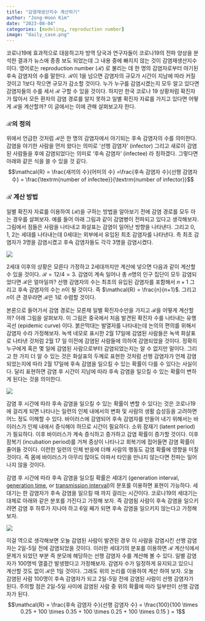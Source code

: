 ```yaml
---
title: "감염재생산지수 계산하기"
author: "Jong-Hoon Kim"
date: "2023-08-04"
categories: [modeling, reproduction number]
image: "daily_case.png"
---
```


코로나19에 효과적으로 대응하고자 방역 당국과 연구자들이 코로나19의 전파 양상을 분석한 결과가 뉴스에 종종 보도 되었는데 그 내용 중에 빠지지 않는 것이 감염재생산지수이다. 영어로는 reproduction number ($\mathcal{R}$) 로 불리는 데 한 명의 감염자로부터 야기된 후속 감염자의 수를 말한다. $\mathcal{R}$이 1을 넘으면 감염자의 규모가 시간이 지남에 따라 커질 것이고 1보다 작으면 규모가 감소할 것이다. 누가 누구를 감염시켰는지 모두 알고 있다면 감염자들의 수를 세서 $\mathcal{R}$ 구할 수 있을 것이다. 하지만 한국 코로나 19 상황처럼 확진자가 많아서 모든 환자의 감염 경로를 알지 못하고 일별 확진자 자료를 가지고 있다면 어떻게 $\mathcal{R}$을 계산할까? 이 글에서는 이에 관해 살펴보고자 한다.\

### $\mathcal{R}$의 정의

위에서 언급한 것처럼 $\mathcal{R}$은 한 명의 감염자에서 야기되는 후속 감염자의 수를 의미한다. 감염을 야기한 사람을 먼저 왔다는 의미로 '선행 감염자' (infector) 그리고 새로이 감염된 사람들을 후에 감염되었다는 의미로 '후속 감염자' (infectee) 라 칭하겠다. 그렇다면 아래와 같은 식을 쓸 수 있을 것 같다. $$\mathcal{R} = \frac{새끼의 수}{어미의 수} =\frac{후속 감염자 수}{선행 감염자 수} = \frac{\textrm{number of infectee}}{\textrm{number of infector}}$$

### $\mathcal{R}$ 계산 방법

일별 확진자 자료를 이용하여 ($\mathcal{R}$)을 구하는 방법을 알아보기 전에 감염 경로를 모두 아는 경우를 살펴보자. 예를 들어 아래 그림과 같이 감염병이 전파되고 있다고 생각해보자. 그림에서 점들은 사람을 나타내고 화살표는 감염이 일어난 방향을 나타낸다. 그리고 0, 1, 2는 세대를 나타내는데 0세대는 외부에서 유입된 최초 감염자를 나타낸다. 측 최초 감염자가 3명을 감염시켰고 후속 감염자들도 각각 3명을 감염시켰다.

![](generation.png)

2세대 이후의 상황은 모른다 가정하고 2세대까지만 계산에 넣으면 다음과 같이 계산할 수 있을 것이다. $\mathcal{R}=12/4=3$. 감염이 계속 일어나 총 $n$명의 인구 집단이 모두 감염되었다면 $\mathcal{R}$은 얼마일까? 선행 감염자의 수는 최초의 유입된 감염자를 포함해서 $n+1$ 그리고 후속 감염자의 수는 $n$이 될 것이다. 즉 $\mathcal{R} = \frac{n}{n+1}$. 그리고 $n$이 큰 경우라면 $\mathcal{R}$은 1로 수렴할 것이다.

본론으로 들어가서 감염 경로는 모른채 일별 확진자수만을 가지고 $\mathcal{R}$을 어떻게 계산할까? 아래 그림을 살펴보자. 이 그림은 중국에서 처음 발견된 확진자 수를 나타내는 유행 곡선 (epidemic curve) 이다. 붉은막대는 발열자를 나타내는데 논의의 편의를 위해서 감염자 수라 가정해보자. 녹색 네모로 표시한 2월 17일에 감염된 사람들은 녹색 화살표로 나타낸 것처럼 2월 17 일 이전에 감염된 사람들에 의하여 감염되었을 것이다. 정확히 누구에게 혹은 몇 일에 감염된 사람으로부터 감염되었는지는 알 수 없지만 말이다. 그리고 한 가지 더 알 수 있는 것은 화살표의 두께로 표현한 것처럼 선행 감염자가 언제 감염되었는지에 따라 2월 17일에 후속 감염을 일으킬 수 있는 확률이 다를 수 있다는 사실이다. 달리 표현하면 감염 후 시간이 지남에 따라 후속 감염을 일으킬 수 있는 확률이 변하게 된다는 것을 의미한다.

![](daily_case.png)

감염 후 시간에 따라 후속 감염을 일으킬 수 있는 확률이 변할 수 있다는 것은 코로나19에 걸리게 되면 나타나는 일련의 인체 내에서의 변화 및 사람의 생활 습성등을 고려하면 어느 정도 이해할 수 있다. 바이러스에 감염되어 후속 감염자를 만들어 내기 위해서는 바이러스가 인체 내에서 증식해야 하므로 시간이 필요하다. 소위 잠재기 (latent period)가 필요하다. 이후 바이러스가 계속 증식하고 증가하고 감염 확률이 증가할 것이다. 이후 잠복기 (incubation period)를 거쳐 증상이 나타나고 회복기에 접어들면 감염 확률이 줄어들 것이다. 이런한 일련의 인체 반응에 더해 사람의 행동도 감염 확률에 영향을 미칠 것이다. 즉 몸에 바이러스가 아무리 많아도 아파서 타인을 만나지 않는다면 전파는 일어나지 않을 것이다.

감염 후 시간에 따라 후속 감염을 일으킬 확률은 세대기 (generation interval, [generation time](https://en.wikipedia.org/wiki/Generation_time), or [transmission interval](https://pubmed.ncbi.nlm.nih.gov/14630599/))의 분포를 이용하면 표현이 가능하다. 세대기는 한 감염자가 후속 감염을 일으킬 때 까지 걸리는 시간이다. 코로나19의 세대기는 대체로 아래와 같은 분포를 가진다고 가정해 보자. 즉 감염됨 사람이 후속 감염을 일으키려면 감염 후 하루가 지나야 하고 6일 째가 되면 후속 감염을 일으키지 않는다고 가정해보자.

![](generation_interval_discrete_short-1.png)

이걸 역으로 생각해보면 오늘 감염된 사람이 발견된 경우 이 사람을 감염시킨 선행 감염자는 2일-5일 전에 감염되었을 것이다. 이러한 세대기의 분포를 이용하면 $\mathcal{R}$ 계산식에서 문제가 되었던 부분 즉 분모에 해당하는 선행 감염자 수를 계산해 볼 수 있다. 일별 감염자가 100명씩 열흘간 발생했다고 가정해보자. 감염자 수가 일정하게 유지되고 있으니 계산할 것도 없이 $\mathcal{R}$은 1일 것이다. 그래도 위의 논리를 이용하여 계산 하여 보자. 오늘 감염된 사람 100명이 후속 감염자가 되고 2일-5일 전에 감염된 사람이 선행 감염자가 된다. 주의할 점은 2일-5일 사이에 감염된 사람 중 위의 확률에 따라 일부만이 선행 감염자가 된다. $$\mathcal{R} = \frac{후속 감염자 수}{선행 감염자 수} = \frac{100}{100 \times 0.25 + 100 \times 0.35 + 100 \times 0.25 + 100 \times 0.15 } = 1$$
